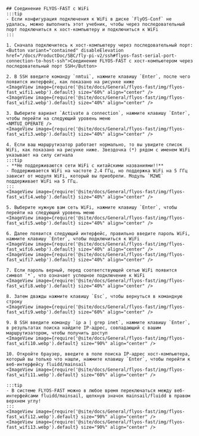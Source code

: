 
    ## Соединение FLYOS-FAST с WiFi
    :::tip
    - Если конфигурация подключения к WiFi в диске `FlyOS-Conf` не удалась, можно выполнить этот учебник, чтобы через последовательный порт подключиться к хост-компьютеру и подключиться к WiFi
    :::

    1. Сначала подключитесь к хост-компьютеру через последовательный порт: <Button variant="contained" disableElevation href="/docs/ProductDoc/SBC/fly-pi-v2/ssh#flyos-fast-serial-port-connection-to-host-ssh">Соединение FLYOS-FAST с хост-компьютером через последовательный порт SSH</Button>

    2. В SSH введите команду `nmtui`, нажмите клавишу `Enter`, после чего появится интерфейс, как показано на рисунке ниже
    <ImageView image={require('@site/docs/General/flyos-fast/img/flyos-fast_wifi1.webp').default} size="60%" align="center" />
    <ImageView image={require('@site/docs/General/flyos-fast/img/flyos-fast_wifi2.webp').default} size="40%" align="center" />

    3. Выберите вариант `Activate a connection`, нажмите клавишу `Enter`, чтобы перейти на следующий уровень меню
    <NMTUI_OPERATE />
    <ImageView image={require('@site/docs/General/flyos-fast/img/flyos-fast_wifi3.webp').default} size="40%" align="center" />

    4. Если ваш маршрутизатор работает нормально, то вы увидите список WiFi, как показано на рисунке ниже. Звездочка (*) рядом с именем WiFi указывает на силу сигнала
    :::tip
    - **Не поддерживаются сети WiFi с китайскими названиями!!**
    - Поддерживается WiFi на частоте 2.4 ГГц, но поддержка WiFi на 5 ГГц зависит от модуля WiFi, который вы приобрели. Модуль `M2WE` поддерживает WiFi на 5 ГГц.
    :::
    <ImageView image={require('@site/docs/General/flyos-fast/img/flyos-fast_wifi4.webp').default} size="40%" align="center" />

    5. Выберите нужную вам сеть WiFi, нажмите клавишу `Enter`, чтобы перейти на следующий уровень меню
    <ImageView image={require('@site/docs/General/flyos-fast/img/flyos-fast_wifi5.webp').default} size="40%" align="center" />

    6. Далее появится следующий интерфейс, правильно введите пароль WiFi, нажмите клавишу `Enter`, чтобы подключиться к WiFi
    <ImageView image={require('@site/docs/General/flyos-fast/img/flyos-fast_wifi6.webp').default} size="40%" align="center" />
    <ImageView image={require('@site/docs/General/flyos-fast/img/flyos-fast_wifi7.webp').default} size="40%" align="center" />

    7. Если пароль верный, перед соответствующей сетью WiFi появится символ `*`, что означает успешное подключение к WiFi
    <ImageView image={require('@site/docs/General/flyos-fast/img/flyos-fast_wifi8.webp').default} size="40%" align="center" />

    8. Затем дважды нажмите клавишу `Esc`, чтобы вернуться в командную строку
    <ImageView image={require('@site/docs/General/flyos-fast/img/flyos-fast_wifi9.webp').default} size="60%" align="center" />
    
    9. В SSH введите команду `ip a | grep inet`, нажмите клавишу `Enter`, в результатах поиска найдите IP-адрес, совпадающий с вашим маршрутизатором, чтобы получить доступ
    <ImageView image={require('@site/docs/General/flyos-fast/img/flyos-fast_wifi10.webp').default} size="90%" align="center" />

    10. Откройте браузер, введите в поле поиска IP-адрес хост-компьютера, который вы только что нашли, нажмите клавишу `Enter`, чтобы перейти к веб-интерфейсу fluidd/mainsail
    <ImageView image={require('@site/docs/General/flyos-fast/img/flyos-fast_wifi11.webp').default} size="60%" align="center" />
    
    :::tip
    - В системе FLYOS-FAST можно в любое время переключаться между веб-интерфейсами fluidd/mainsail, щелкнув значок mainsail/fluidd в правом верхнем углу!
    :::
    <ImageView image={require('@site/docs/General/flyos-fast/img/flyos-fast_wifi12.webp').default} size="90%" align="center" />
    <ImageView image={require('@site/docs/General/flyos-fast/img/flyos-fast_wifi13.webp').default} size="90%" align="center" />
